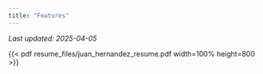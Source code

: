 ```yaml
---
title: "Features"
---
```


_Last updated: 2025-04-05_

{{< pdf resume_files/juan_hernandez_resume.pdf width=100% height=800 >}}